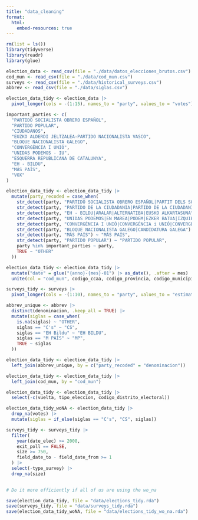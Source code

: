 ```yaml
---
title: "data_cleaning"
format: 
  html:
    embed-resources: true
---
```


```r
rm(list = ls())
library(tidyverse)
library(readr)
library(glue)
```


```r
election_data <- read_csv(file = "./data/datos_elecciones_brutos.csv")
cod_mun <- read_csv(file = "./data/cod_mun.csv")
surveys <- read_csv(file = "./data/historical_surveys.csv")
abbrev <- read_csv(file = "./data/siglas.csv")
```
```r
election_data_tidy <- election_data |> 
  pivot_longer(cols = -(1:15), names_to = "party", values_to = "votes")

important_parties <- c(
  "PARTIDO SOCIALISTA OBRERO ESPAÑOL",
  "PARTIDO POPULAR",
  "CIUDADANOS",
  "EUZKO ALDERDI JELTZALEA-PARTIDO NACIONALISTA VASCO",
  "BLOQUE NACIONALISTA GALEGO",
  "CONVERGÈNCIA I UNIÓ",
  "UNIDAS PODEMOS - IU",
  "ESQUERRA REPUBLICANA DE CATALUNYA",
  "EH - BILDU",
  "MÁS PAÍS",
  "VOX"
)

election_data_tidy <- election_data_tidy |> 
  mutate(party_recoded = case_when(
    str_detect(party, "PARTIDO SOCIALISTA OBRERO ESPAÑOL|PARTIT DELS SOCIALISTES DE CATALUNYA|PARTIDO SOCIALISTA DE EUSKADI|PARTIDO DOS SOCIALISTAS DE GALICIA") ~ "PARTIDO SOCIALISTA OBRERO ESPAÑOL",
    str_detect(party, "PARTIDO DE LA CIUDADANIA|PARTIDO DE LA CIUDADANÍA") ~ "CIUDADANOS-PARTIDO DE LA CIUDADANIA",
    str_detect(party, "EH - BILDU|ARALAR|ALTERNATIBA|EUSKO ALKARTASUNA") ~ "EUSKAL HERRIA BILDU",
    str_detect(party, "UNIDAS PODEMOS|EN MAREA|PODEM|EZKER BATUA|IZQUIERDA UNIDA|ESQUERRA UNIDA|ESQUERDA UNIDA") ~ "PODEMOS",
    str_detect(party, "CONVERGÈNCIA I UNIÓ|CONVERGÈNCIA i UNIÓ|CONVERGENCIA I UNIO") ~ "CONVERGENCIA I UNIO",
    str_detect(party, "BLOQUE NACIONALISTA GALEGO|CANDIDATURA GALEGA") ~ "BLOQUE NACIONALISTA GALEGO",
    str_detect(party, "MÁS PAÍS") ~ "MÁS PAÍS",
    str_detect(party, "PARTIDO POPULAR") ~ "PARTIDO POPULAR",
    party %in% important_parties ~ party,
    TRUE ~ "OTHER"
  ))

election_data_tidy <- election_data_tidy |> 
  mutate("date" = glue("{anno}-{mes}-01") |> as_date(), .after = mes) |> 
  unite(col = "cod_mun", codigo_ccaa, codigo_provincia, codigo_municipio, sep = "-", remove = FALSE)

surveys_tidy <- surveys |> 
  pivot_longer(cols = -(1:10), names_to = "party", values_to = "estimation") 

abbrev_unique <- abbrev |> 
  distinct(denominacion, .keep_all = TRUE) |> 
  mutate(siglas = case_when(
    is.na(siglas) ~ "OTHER",
    siglas == "C's" ~ "CS",
    siglas == "EH Bildu" ~ "EH BILDU",
    siglas == "M PAÍS" ~ "MP", 
    TRUE ~ siglas
  ))

election_data_tidy <- election_data_tidy |> 
  left_join(abbrev_unique, by = c("party_recoded" = "denominacion"))

election_data_tidy <- election_data_tidy |> 
  left_join(cod_mun, by = "cod_mun")

election_data_tidy <- election_data_tidy |> 
  select(-c(vuelta, tipo_eleccion, codigo_distrito_electoral)) 

election_data_tidy_woNA <- election_data_tidy |> 
  drop_na(votes) |> 
  mutate(siglas = if_else(siglas == "C's", "CS", siglas))

surveys_tidy <- surveys_tidy |>
  filter(
    year(date_elec) >= 2008,
    exit_poll == FALSE,
    size >= 750,
    field_date_to - field_date_from >= 1
  ) |>
  select(-type_survey) |>
  drop_na(size)
  

# Do it more efficiently if all of us are using the wo_na
```

```r
save(election_data_tidy, file = "data/elections_tidy.rda")
save(surveys_tidy, file = "data/surveys_tidy.rda")
save(election_data_tidy_woNA, file = "data/elections_tidy_wo_na.rda")

```

